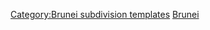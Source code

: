 {{Navbox
|name  = 汶萊行政區劃
|title = {{BRN}}[[汶莱行政区划|行政區劃]]
|listclass = hlist
|image = [[Image:Flag of Brunei.svg|42px|Flag of Brunei]]
|list1 = 
* [[馬來奕縣|馬來奕]]<!-- Daerah Belait -->
* [[摩拉縣|汶萊摩拉]]<!-- Daerah Brunei Muara -->
* [[淡武隆縣|淡武隆]]<!-- Daerah Temburong -->
* [[都東縣|都東]]<!-- Daerah Tutong -->
}}<noinclude>
[[Category:Brunei subdivision templates]]
[[Category:District templates|Brunei]]
</noinclude>